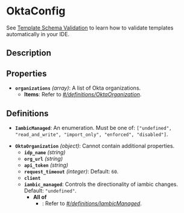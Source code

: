 # OktaConfig

See [Template Schema Validation](/reference/template_validation_ide) to learn how to validate templates automatically in your IDE.

## Description

## Properties

- **`organizations`** *(array)*: A list of Okta organizations.
  - **Items**: Refer to *[#/definitions/OktaOrganization](#definitions/OktaOrganization)*.
## Definitions


<a id="definitions/IambicManaged"></a>

- **`IambicManaged`**: An enumeration. Must be one of: `["undefined", "read_and_write", "import_only", "enforced", "disabled"]`.

<a id="definitions/OktaOrganization"></a>

- **`OktaOrganization`** *(object)*: Cannot contain additional properties.
  - **`idp_name`** *(string)*
  - **`org_url`** *(string)*
  - **`api_token`** *(string)*
  - **`request_timeout`** *(integer)*: Default: `60`.
  - **`client`**
  - **`iambic_managed`**: Controls the directionality of iambic changes. Default: `"undefined"`.
    - **All of**
      - : Refer to *[#/definitions/IambicManaged](#definitions/IambicManaged)*.
